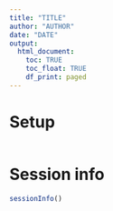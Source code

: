 ```yaml
---
title: "TITLE"
author: "AUTHOR"
date: "DATE"
output:
  html_document:
    toc: TRUE
    toc_float: TRUE
    df_print: paged
---
```


# Setup
```r

```

# Session info
```r
sessionInfo()
```